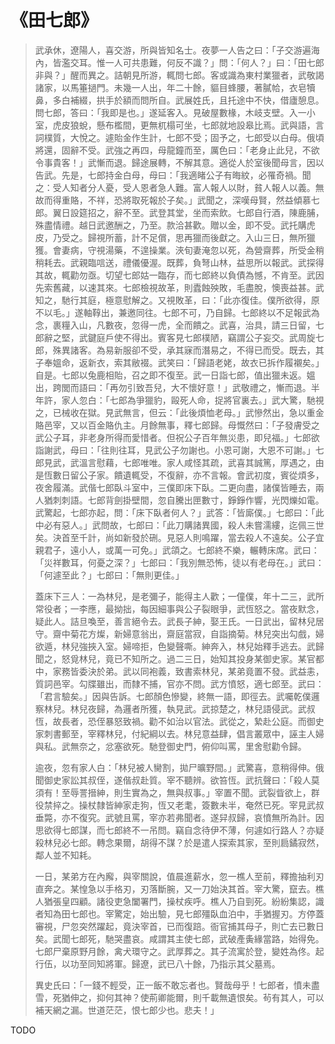 # 《田七郎》

> 武承休，遼陽人，喜交游，所與皆知名士。夜夢一人告之曰：「子交游遍海內，皆濫交耳。惟一人可共患難，何反不識？」問：「何人？」曰：「田七郎非與？」醒而異之。詰朝見所游，輒問七郎。客或識為東村業獵者，武敬謁諸家，以馬箠撾門。未幾一人出，年二十餘，貙目蜂腰，著膩帢，衣皂犢鼻，多白補綴，拱手於額而問所自。武展姓氏，且托途中不快，借廬憩息。問七郎，答曰：「我即是也。」遂延客入。見破屋數椽，木岐支壁。入一小室，虎皮狼蛻，懸布檻間，更無杌榻可坐，七郎就地設皋比焉。武與語，言詞樸質，大悅之。遽貽金作生計，七郎不受；固予之，七郎受以白母。俄頃將還，固辭不受。武強之再四，母龍鐘而至，厲色曰：「老身止此兒，不欲令事貴客！」武慚而退。歸途展轉，不解其意。適從人於室後聞母言，因以告武。先是，七郎持金白母，母曰：「我適睹公子有晦紋，必罹奇禍。聞之：受人知者分人憂，受人恩者急人難。富人報人以財，貧人報人以義。無故而得重賂，不祥，恐將取死報於子矣。」武聞之，深嘆母賢，然益傾慕七郎。翼日設筵招之，辭不至。武登其堂，坐而索飲。七郎自行酒，陳鹿脯，殊盡情禮。越日武邀酬之，乃至。款洽甚歡。贈以金，即不受。武托購虎皮，乃受之。歸視所蓄，計不足償，思再獵而後獻之。入山三日，無所獵獲。會妻病，守視湯藥，不遑操業。浹旬妻淹忽以死，為營齋葬，所受金稍稍耗去。武親臨唁送，禮儀優渥。既葬，負弩山林，益思所以報武。武探得其故，輒勸勿亟。切望七郎姑一臨存，而七郎終以負債為憾，不肯至。武因先索舊藏，以速其來。七郎檢視故革，則蠹蝕殃敗，毛盡脫，懊喪益甚。武知之，馳行其庭，極意慰解之。又視敗革，曰：「此亦復佳。僕所欲得，原不以毛。」遂軸鞟出，兼邀同往。七郎不可，乃自歸。七郎終以不足報武為念，裹糧入山，凡數夜，忽得一虎，全而饋之。武喜，治具，請三日留，七郎辭之堅，武鍵庭戶使不得出。賓客見七郎樸陋，竊謂公子妄交。武周旋七郎，殊異諸客。為易新服卻不受，承其寐而潛易之，不得已而受。既去，其子奉媼命，返新衣，索其敝裰。武笑曰：「歸語老姥，故衣已拆作履襯矣。」自是。七郎以兔鹿相貽，召之即不復至。武一日詣七郎，值出獵未返。媼出，跨閭而語曰：「再勿引致吾兒，大不懷好意！」武敬禮之，慚而退。半年許，家人忽白：「七郎為爭獵豹，毆死人命，捉將官裏去。」武大驚，馳視之，已械收在獄。見武無言，但云：「此後煩恤老母。」武慘然出，急以重金賂邑宰，又以百金賂仇主。月餘無事，釋七郎歸。母慨然曰：「子發膚受之武公子耳，非老身所得而愛惜者。但祝公子百年無災患，即兒福。」七郎欲詣謝武，母曰：「往則往耳，見武公子勿謝也。小恩可謝，大恩不可謝。」七郎見武，武溫言慰藉，七郎唯唯。家人咸怪其疏，武喜其誠篤，厚遇之，由是恆數日留公子家。饋遺輒受，不復辭，亦不言報。會武初度，賓從煩多，夜舍履滿。武偕七郎臥斗室中，三僕即床下臥。二更向盡，諸僕皆睡去，兩人猶刺刺語。七郎背劍掛壁間，忽自騰出匣數寸，錚錚作響，光閃爍如電。武驚起，七郎亦起，問：「床下臥者何人？」武答：「皆廝僕。」七郎曰：「此中必有惡人。」武問故，七郎曰：「此刀購諸異國，殺人未嘗濡縷，迄佩三世矣。決首至千計，尚如新發於硎。見惡人則鳴躍，當去殺人不遠矣。公子宜親君子，遠小人，或萬一可免。」武頜之。七郎終不樂，輾轉床席。武曰：「災祥數耳，何憂之深？」七郎曰：「我別無恐怖，徒以有老母在。」武曰：「何遽至此？」七郎曰：「無則更佳。」
>
> 蓋床下三人：一為林兒，是老彌子，能得主人歡；一僮僕，年十二三，武所常役者；一李應，最拗拙，每因細事與公子裂眼爭，武恆怒之。當夜默念，疑此人。詰旦喚至，善言絕令去。武長子紳，娶王氏。一日武出，留林兒居守。齋中菊花方燦，新婦意翁出，齋庭當寂，自詣摘菊。林兒突出勾戲，婦欲遁，林兒強挾入室。婦啼拒，色變聲嘶。紳奔入，林兒始釋手逃去。武歸聞之，怒覓林兒，竟已不知所之。過二三日，始知其投身某御史家。某官都中，家務皆委決於弟。武以同袍義，致書索林兒，某弟竟置不發。武益恚，質詞邑宰。勾牒雖出，而隸不捕，官亦不問。武方憤怒，適七郎至。武曰：「君言驗矣。」因與告訴。七郎顏色慘變，終無一語，即徑去。武囑乾僕邏察林兒。林兒夜歸，為邏者所獲，執見武。武掠楚之，林兒語侵武。武叔恆，故長者，恐侄暴怒致禍。勸不如治以官法。武從之，縶赴公庭。而御史家刺書郵至，宰釋林兒，付紀綱以去。林兒意益肆，倡言叢眾中，誣主人婦與私。武無奈之，忿塞欲死。馳登御史門，俯仰叫罵，里舍慰勸令歸。
>
> 逾夜，忽有家人白：「林兒被人臠割，拋尸曠野間。」武驚喜，意稍得伸。俄聞御史家訟其叔侄，遂偕叔赴質。宰不聽辨。欲笞恆。武抗聲曰：「殺人莫須有！至辱詈搢紳，則生實為之，無與叔事。」宰置不聞。武裂眥欲上，群役禁捽之。操杖隸皆紳家走狗，恆又老耄，簽數未半，奄然已死。宰見武叔垂斃，亦不復究。武號且罵，宰亦若弗聞者。遂舁叔歸，哀憤無所為計。因思欲得七郎謀，而七郎終不一吊問。竊自念待伊不薄，何遽如行路人？亦疑殺林兒必七郎。轉念果爾，胡得不謀？於是遣人探索其家，至則扃鐍寂然，鄰人並不知耗。
>
> 一日，某弟方在內廨，與宰關說，值晨進薪水，忽一樵人至前，釋擔抽利刃直奔之。某惶急以手格刃，刃落斷腕，又一刀始決其首。宰大驚，竄去。樵人猶張皇四顧。諸役吏急闔署門，操杖疾呼。樵人乃自剄死。紛紛集認，識者知為田七郎也。宰驚定，始出驗，見七郎殭臥血泊中，手猶握刃。方停蓋審視，尸忽突然躍起，竟決宰首，已而復踣。衙官捕其母子，則亡去已數日矣。武聞七郎死，馳哭盡哀。咸謂其主使七郎，武破產夤緣當路，始得免。七郎尸棄原野月餘，禽犬環守之。武厚葬之。其子流寓於登，變姓為佟。起行伍，以功至同知將軍。歸遼，武已八十餘，乃指示其父墓焉。
>
> 異史氏曰：「一錢不輕受，正一飯不敢忘者也。賢哉母乎！七郎者，憤未盡雪，死猶伸之，抑何其神？使荊卿能爾，則千載無遺恨矣。茍有其人，可以補天網之漏。世道茫茫，恨七郎少也。悲夫！」

TODO
